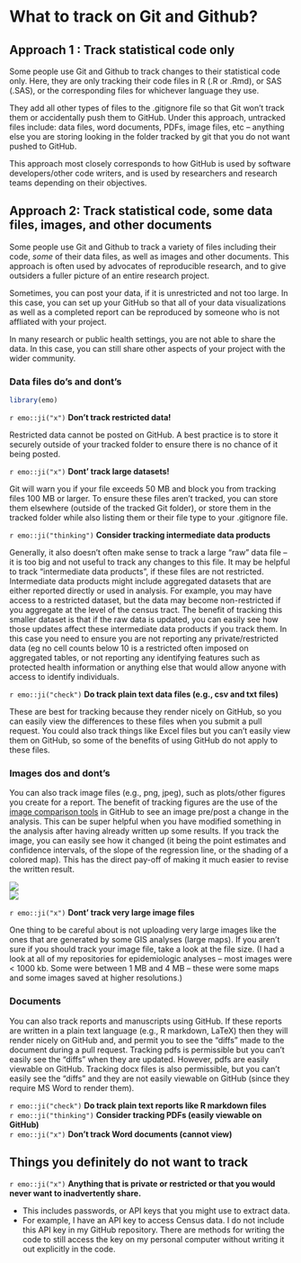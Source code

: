 # What to track on Git and Github?

## Approach 1 : Track statistical code only

Some people use Git and Github to track changes to their statistical code only. 
Here, they are only tracking their code files in R (.R or .Rmd), or 
SAS (.SAS), or the corresponding files for whichever language they use. 

They add all other types of files to the .gitignore file so that Git
won't track them or accidentally push them to GitHub. Under this approach, 
untracked files include: data files, word documents, PDFs, image files, etc -- 
anything else you are storing looking in the folder tracked by git that you do
not want pushed to GitHub.

This approach most closely corresponds to how GitHub is used by software 
developers/other code writers, and is used by researchers and research 
teams depending on their objectives.

## Approach 2: Track statistical code, some data files, images, and other documents

Some people use Git and Github to track a variety of files including their code, 
*some* of their data files, as well as images and other documents. This approach
is often used by advocates of reproducible research, and to give outsiders a 
fuller picture of an entire research project. 

Sometimes, you can post your data, if it is unrestricted and not too large. In 
this case, you can set up your GitHub so that all of your data visualizations 
as well as a completed report can be reproduced by someone who is not affliated
with your project. 

In many research or public health settings, you are not able to share the data. 
In this case, you can still share other aspects of your project with the wider 
community.

### Data files do's and dont's

```r
library(emo)
```

`r emo::ji("x")` **Don't track restricted data!**

Restricted data cannot be posted on GitHub. A best practice is to store it 
securely outside of your tracked folder to ensure there is no chance of it being
posted. 

`r emo::ji("x")` **Dont' track large datasets!** 

Git will warn you if your file exceeds 50 MB and 
block you from tracking files 100 MB or larger. To ensure these files aren't tracked, you can store them elsewhere (outside of
the tracked Git folder), or store them in the tracked folder while also listing them or their file type to your .gitignore file. 

`r emo::ji("thinking")` **Consider tracking intermediate data products**

Generally, it also doesn't often make sense to track a large "raw" data file -- it is too big and not useful to track any changes to this file. It may be helpful to track "intermediate data products", if these files are not restricted. Intermediate data products might include aggregated datasets that are either reported directly or used in analysis. For example, you may have access to a restricted dataset, but the data may become non-restricted if you aggregate at the level of the census tract. The benefit of tracking this smaller dataset is that if the raw data is updated, you can easily see how those updates affect these intermediate data products if you track them. In this case you need to ensure you are not reporting any private/restricted data (eg no cell counts below 10 is a restricted often imposed on aggregated tables, or not reporting any identifying features such as protected health information or anything else that would allow anyone with access to identify 
individuals.

`r emo::ji("check")` **Do track plain text data files (e.g., csv and txt files) **

These are best for tracking because they render nicely on GitHub, so you can
easily view the differences to these files when you submit a pull request. You 
could also track things like Excel files but you can't easily view them on 
GitHub, so some of the benefits of using GitHub do not apply to these files.
   
### Images dos and dont's

You can also track image files (e.g., png, jpeg), such as plots/other figures 
you create for a report. The benefit of  tracking figures are the use of the 
[image comparison tools](https://github.blog/2011-03-21-behold-image-view-modes/)
in GitHub to see an image pre/post a change in the 
analysis. This can be super helpful when you have modified something in the 
analysis after having already written up some results. If you track the image, 
you can easily see how it changed (it being the point estimates and confidence
intervals, of the slope of the regression line, or the shading of a colored map).
This has the direct pay-off of making it much easier to revise the written 
result.

<div class="app-section">

  <div class="app-image">
   <a href="https://bph-storage.s3.us-west-1.amazonaws.com/git-for-humans/"><img src="swipe-example.gif"></a>
  </div>
  
</div>

<div class="app-section">

  <div class="app-image">
   <a href="https://bph-storage.s3.us-west-1.amazonaws.com/git-for-humans/"><img src="onion-skin-example.gif"></a>
  </div>
  
</div>


`r emo::ji("x")` **Dont' track very large image files**

One thing to be careful about is not uploading very large images like the 
ones that are generated by some GIS analyses (large maps). If you aren't sure if
you should track your image file, take a look at the file size. (I had a look at
all of my repositories for epidemiologic analyses -- most images were < 1000 kb.
Some were between 1 MB and 4 MB -- these were some maps and some images saved at
higher resolutions.)

### Documents

You can also track reports and manuscripts using GitHub. If these reports are 
written in a plain text language (e.g., R markdown, LaTeX) then they will render
nicely on GitHub and, and permit you to see the "diffs" made to the document 
during a pull request. Tracking pdfs is permissible but you can't easily see the
"diffs" when they are updated. However, pdfs are easily viewable on GitHub. 
Tracking docx files is also permissible, but you can't easily see the "diffs" 
and they are not easily viewable on GitHub (since they require MS Word to render
them). 

`r emo::ji("check")` **Do track plain text reports like R markdown files**  
`r emo::ji("thinking")` **Consider tracking PDFs (easily viewable on GitHub)**  
`r emo::ji("x")` **Don't track Word documents (cannot view)**


## Things you definitely do not want to track

`r emo::ji("x")` **Anything that is private or restricted or that you would never want to 
inadvertently share.**

* This includes passwords, or API keys that you might use to extract data. 
* For example, I have an API key to access Census data. I do not include this
API key in my GitHub repository. There are methods for writing the code to still
access the key on my personal computer without writing it out explicitly in the 
code. 
  


